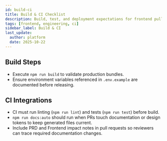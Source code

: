 ```yaml
---
id: build-ci
title: Build & CI Checklist
description: Build, test, and deployment expectations for frontend pull requests.
tags: [frontend, engineering, ci]
sidebar_label: Build & CI
last_update:
  author: platform
  date: 2025-10-22
---
```


## Build Steps

- Execute `npm run build` to validate production bundles.
- Ensure environment variables referenced in `.env.example` are documented before releasing.

## CI Integrations

- CI must run linting (`npm run lint`) and tests (`npm run test`) before build.
- `npm run docs:auto` should run when PRs touch documentation or design tokens to keep generated files current.
- Include PRD and Frontend impact notes in pull requests so reviewers can trace required documentation changes.
